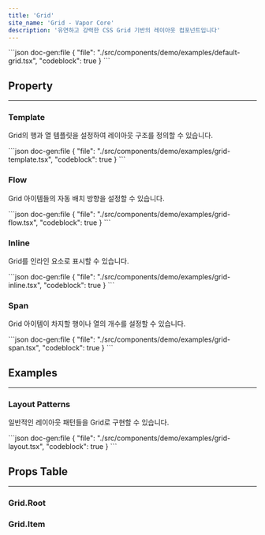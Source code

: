 ```yaml
---
title: 'Grid'
site_name: 'Grid - Vapor Core'
description: '유연하고 강력한 CSS Grid 기반의 레이아웃 컴포넌트입니다'
---
```


<Demo name="default-grid">
```json doc-gen:file
{
    "file": "./src/components/demo/examples/default-grid.tsx",
    "codeblock": true
}
```
</Demo>

## Property

---

### Template

Grid의 행과 열 템플릿을 설정하여 레이아웃 구조를 정의할 수 있습니다.

<Demo name="grid-template">
```json doc-gen:file
{
    "file": "./src/components/demo/examples/grid-template.tsx",
    "codeblock": true
}
```
</Demo>

### Flow

Grid 아이템들의 자동 배치 방향을 설정할 수 있습니다.

<Demo name="grid-flow">
```json doc-gen:file
{
    "file": "./src/components/demo/examples/grid-flow.tsx",
    "codeblock": true
}
```
</Demo>

### Inline

Grid를 인라인 요소로 표시할 수 있습니다.

<Demo name="grid-inline">
```json doc-gen:file
{
    "file": "./src/components/demo/examples/grid-inline.tsx",
    "codeblock": true
}
```
</Demo>

### Span

Grid 아이템이 차지할 행이나 열의 개수를 설정할 수 있습니다.

<Demo name="grid-span">
```json doc-gen:file
{
    "file": "./src/components/demo/examples/grid-span.tsx",
    "codeblock": true
}
```
</Demo>

## Examples

---

### Layout Patterns

일반적인 레이아웃 패턴들을 Grid로 구현할 수 있습니다.

<Demo name="grid-layout">
```json doc-gen:file
{
    "file": "./src/components/demo/examples/grid-layout.tsx",
    "codeblock": true
}
```
</Demo>

## Props Table

---

### Grid.Root

<NewComponentPropsTable componentName="grid-root" />

### Grid.Item

<NewComponentPropsTable componentName="grid-item" />
